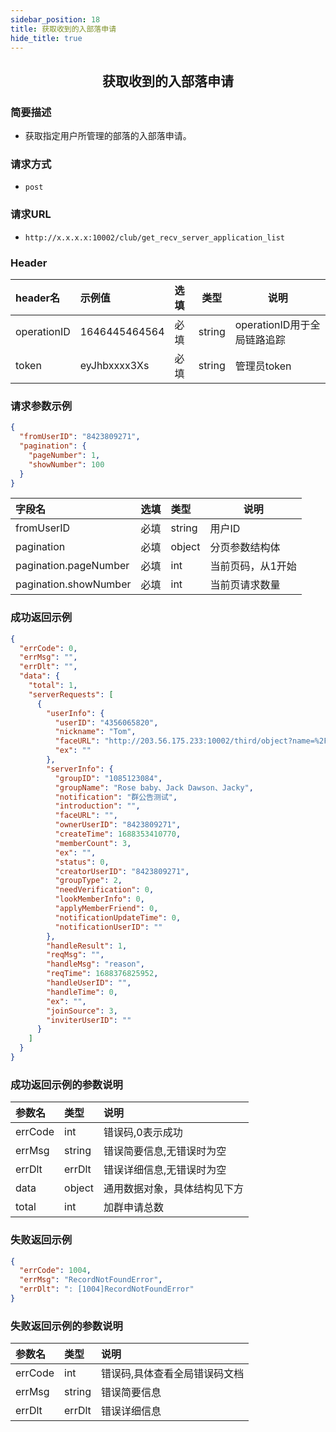 ```yaml
---
sidebar_position: 18
title: 获取收到的入部落申请
hide_title: true
---
```


<center>

## 获取收到的入部落申请

</center>

### 简要描述
- 获取指定用户所管理的部落的入部落申请。
### 请求方式
- `post` 
### 请求URL
- `http://x.x.x.x:10002/club/get_recv_server_application_list` 


### Header
|header名|示例值|选填|类型|说明|
|:----    |:-------    |:--- |---|------      |
|operationID|1646445464564|必填|string|operationID用于全局链路追踪|
|token|eyJhbxxxx3Xs|必填|string|管理员token|


### 请求参数示例


```json
{
  "fromUserID": "8423809271",
  "pagination": {
    "pageNumber": 1,
    "showNumber": 100
  }
}
```
|字段名|选填|类型|说明|
|:----    |:-------    |:--- |---|
|fromUserID|必填|string|用户ID|
|pagination|必填|object|分页参数结构体|
|pagination.pageNumber|必填|int|当前页码，从1开始|
|pagination.showNumber|必填|int|当前页请求数量|
### 成功返回示例


```json
{
  "errCode": 0,
  "errMsg": "",
  "errDlt": "",
  "data": {
    "total": 1,
    "serverRequests": [
      {
        "userInfo": {
          "userID": "4356065820",
          "nickname": "Tom",
          "faceURL": "http://203.56.175.233:10002/third/object?name=%2Fdata%2Fuser%2F0%2Fcn.rentsoft.flutter.openim.consumer.base.open%2Fcache%2Fimage_cropper_1688350826192.jpg",
          "ex": ""
        },
        "serverInfo": {
          "groupID": "1085123084",
          "groupName": "Rose baby、Jack Dawson、Jacky",
          "notification": "群公告测试",
          "introduction": "",
          "faceURL": "",
          "ownerUserID": "8423809271",
          "createTime": 1688353410770,
          "memberCount": 3,
          "ex": "",
          "status": 0,
          "creatorUserID": "8423809271",
          "groupType": 2,
          "needVerification": 0,
          "lookMemberInfo": 0,
          "applyMemberFriend": 0,
          "notificationUpdateTime": 0,
          "notificationUserID": ""
        },
        "handleResult": 1,
        "reqMsg": "",
        "handleMsg": "reason",
        "reqTime": 1688376825952,
        "handleUserID": "",
        "handleTime": 0,
        "ex": "",
        "joinSource": 3,
        "inviterUserID": ""
      }
    ]
  }
}
```
### 成功返回示例的参数说明


|参数名|类型|说明|
|:----    |:-------    |:--- |
|errCode|int|错误码,0表示成功|
|errMsg|string|错误简要信息,无错误时为空|
|errDlt|errDlt|错误详细信息,无错误时为空|
|data|object|通用数据对象，具体结构见下方|
|total|int|加群申请总数|
### 失败返回示例


```json
{
  "errCode": 1004,
  "errMsg": "RecordNotFoundError",
  "errDlt": ": [1004]RecordNotFoundError"
}
```
### 失败返回示例的参数说明


|参数名|类型|说明|
|:----    |:-------    |:--- |
|errCode|int|错误码,具体查看全局错误码文档|
|errMsg|string|错误简要信息|
|errDlt|errDlt|错误详细信息|
